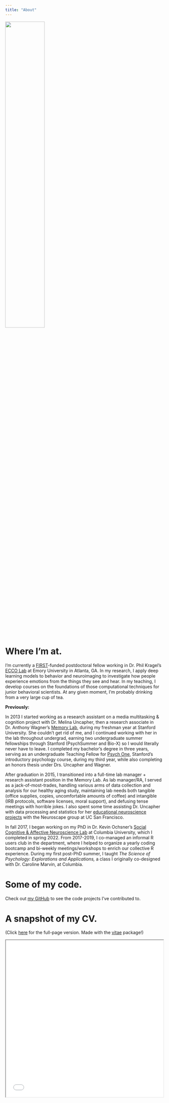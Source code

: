 ```yaml
---
title: "About"
---
```


![](headshot-mthieu-2024.jpg){width=50%}

# Where I'm at.

I'm currently a [FIRST](https://med.emory.edu/education/postdoctoral-training/first/index.html)-funded postdoctoral fellow working in Dr. Phil Kragel's [ECCO Lab](https://www.ecco-lab.org) at Emory University in Atlanta, GA. In my research, I apply deep learning models to behavior and neuroimaging to investigate how people experience emotions from the things they see and hear. In my teaching, I develop courses on the foundations of those computational techniques for junior behavioral scientists. At any given moment, I'm probably drinking from a very large cup of tea.

**Previously:**

In 2013 I started working as a research assistant on a media multitasking & cognition project with Dr. Melina Uncapher, then a research associate in Dr. Anthony Wagner's [Memory Lab](https://memorylab.stanford.edu), during my freshman year at Stanford University. She couldn't get rid of me, and I continued working with her in the lab throughout undergrad, earning two undergraduate summer fellowships through Stanford (PsychSummer and Bio-X) so I would literally never have to leave. I completed my bachelor's degree in three years, serving as an undergraduate Teaching Fellow for [Psych One](http://psych-one.weebly.com), Stanford's introductory psychology course, during my third year, while also completing an honors thesis under Drs. Uncapher and Wagner.

After graduation in 2015, I transitioned into a full-time lab manager + research assistant position in the Memory Lab. As lab manager/RA, I served as a jack-of-most-trades, handling various arms of data collection and analysis for our healthy aging study, maintaining lab needs both tangible (office supplies, copies, uncomfortable amounts of coffee) and intangible (IRB protocols, software licenses, moral support), and defusing tense meetings with horrible jokes. I also spent some time assisting Dr. Uncapher with data processing and statistics for her [educational neuroscience projects](https://neuroscape.ucsf.edu/education/) with the Neuroscape group at UC San Francisco.

In fall 2017, I began working on my PhD in Dr. Kevin Ochsner's [Social Cognitive & Affective Neuroscience Lab](http://www.ochsnerscanlab.org) at Columbia University, which I completed in spring 2022. From 2017-2019, I co-managed an informal R users club in the department, where I helped to organize a yearly coding bootcamp and bi-weekly meetings/workshops to enrich our collective R experience. During my first post-PhD summer, I taught _The Science of Psychology: Explorations and Applications,_ a class I originally co-designed with Dr. Caroline Marvin, at Columbia.

# Some of my code.

Check out [my GitHub](https://github.com/monicathieu) to see the code projects I've contributed to.

# A snapshot of my CV.

(Click [here](/cv/) for the full-page version. Made with the [vitae](https://pkg.mitchelloharawild.com/vitae/index.html) package!)

<iframe src="/cv/index.html" width="100%" height="500px" title="Monica Thieu's CV"></iframe>
